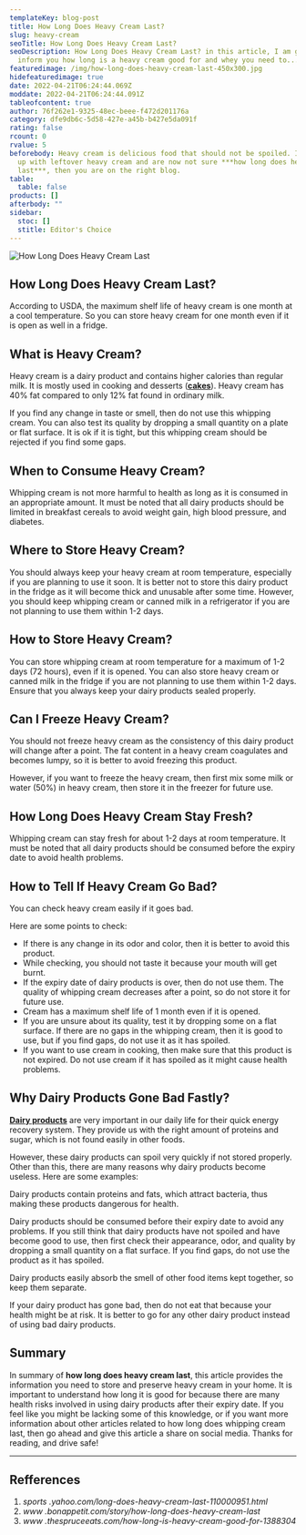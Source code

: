 ```yaml
---
templateKey: blog-post
title: How Long Does Heavy Cream Last?
slug: heavy-cream
seoTitle: How Long Does Heavy Cream Last?
seoDescription: How Long Does Heavy Cream Last? in this article, I am going to
  inform you how long is a heavy cream good for and whey you need to...
featuredimage: /img/how-long-does-heavy-cream-last-450x300.jpg
hidefeaturedimage: true
date: 2022-04-21T06:24:44.069Z
moddate: 2022-04-21T06:24:44.091Z
tableofcontent: true
author: 76f262e1-9325-48ec-beee-f472d201176a
category: dfe9db6c-5d58-427e-a45b-b427e5da091f
rating: false
rcount: 0
rvalue: 5
beforebody: Heavy cream is delicious food that should not be spoiled. If you end
  up with leftover heavy cream and are now not sure ***how long does heavy cream
  last***, then you are on the right blog.
table:
  table: false
products: []
afterbody: ""
sidebar:
  stoc: []
  stitle: Editor's Choice
---
```

![How Long Does Heavy Cream Last](/img/how-long-does-heavy-cream-last-450x300.jpg "How Long Does Heavy Cream Last")

## How Long Does Heavy Cream Last?

According to USDA, the maximum shelf life of heavy cream is one month at a cool temperature. So you can store heavy cream for one month even if it is open as well in a fridge.

## What is Heavy Cream?

Heavy cream is a dairy product and contains higher calories than regular milk. It is mostly used in cooking and desserts (**[cakes](https://howlongdoeslast.info/cake/)**). Heavy cream has 40% fat compared to only 12% fat found in ordinary milk.

If you find any change in taste or smell, then do not use this whipping cream. You can also test its quality by dropping a small quantity on a plate or flat surface. It is ok if it is tight, but this whipping cream should be rejected if you find some gaps.

## When to Consume Heavy Cream?

Whipping cream is not more harmful to health as long as it is consumed in an appropriate amount. It must be noted that all dairy products should be limited in breakfast cereals to avoid weight gain, high blood pressure, and diabetes.

## Where to Store Heavy Cream?

You should always keep your heavy cream at room temperature, especially if you are planning to use it soon. It is better not to store this dairy product in the fridge as it will become thick and unusable after some time. However, you should keep whipping cream or canned milk in a refrigerator if you are not planning to use them within 1-2 days.

## How to Store Heavy Cream?

You can store whipping cream at room temperature for a maximum of 1-2 days (72 hours), even if it is opened. You can also store heavy cream or canned milk in the fridge if you are not planning to use them within 1-2 days. Ensure that you always keep your dairy products sealed properly.

## Can I Freeze Heavy Cream?

You should not freeze heavy cream as the consistency of this dairy product will change after a point. The fat content in a heavy cream coagulates and becomes lumpy, so it is better to avoid freezing this product.

However, if you want to freeze the heavy cream, then first mix some milk or water (50%) in heavy cream, then store it in the freezer for future use.

## How Long Does Heavy Cream Stay Fresh?

Whipping cream can stay fresh for about 1-2 days at room temperature. It must be noted that all dairy products should be consumed before the expiry date to avoid health problems.

## How to Tell If Heavy Cream Go Bad?

You can check heavy cream easily if it goes bad.

Here are some points to check:

* If there is any change in its odor and color, then it is better to avoid this product.
* While checking, you should not taste it because your mouth will get burnt.
* If the expiry date of dairy products is over, then do not use them. The quality of whipping cream decreases after a point, so do not store it for future use.
* Cream has a maximum shelf life of 1 month even if it is opened.
* If you are unsure about its quality, test it by dropping some on a flat surface. If there are no gaps in the whipping cream, then it is good to use, but if you find gaps, do not use it as it has spoiled.
* If you want to use cream in cooking, then make sure that this product is not expired. Do not use cream if it has spoiled as it might cause health problems.

## Why Dairy Products Gone Bad Fastly?

**[Dairy products](https://www.myplate.gov/eat-healthy/dairy)** are very important in our daily life for their quick energy recovery system. They provide us with the right amount of proteins and sugar, which is not found easily in other foods.

However, these dairy products can spoil very quickly if not stored properly. Other than this, there are many reasons why dairy products become useless. Here are some examples:

Dairy products contain proteins and fats, which attract bacteria, thus making these products dangerous for health.

Dairy products should be consumed before their expiry date to avoid any problems. If you still think that dairy products have not spoiled and have become good to use, then first check their appearance, odor, and quality by dropping a small quantity on a flat surface. If you find gaps, do not use the product as it has spoiled.

Dairy products easily absorb the smell of other food items kept together, so keep them separate.

If your dairy product has gone bad, then do not eat that because your health might be at risk. It is better to go for any other dairy product instead of using bad dairy products.

## Summary

In summary of **how long does heavy cream last**, this article provides the information you need to store and preserve heavy cream in your home. It is important to understand how long it is good for because there are many health risks involved in using dairy products after their expiry date. If you feel like you might be lacking some of this knowledge, or if you want more information about other articles related to how long does whipping cream last, then go ahead and give this article a share on social media. Thanks for reading, and drive safe!

- - -

## Refferences

1. *sports .yahoo.com/long-does-heavy-cream-last-110000951.html*
2. *www .bonappetit.com/story/how-long-does-heavy-cream-last*
3. *www .thespruceeats.com/how-long-is-heavy-cream-good-for-1388304*